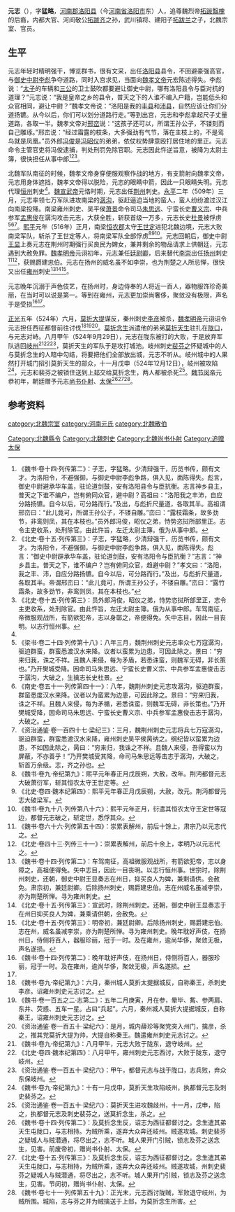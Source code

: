 '''元志'''（{{bd|？||？||catIdx=y}}），字'''猛略'''，[[河南郡|河南郡]][[洛阳县|洛阳县]]（今[[河南省|河南省]][[洛阳市|洛阳市]]东）人，追尊魏烈帝[[拓跋翳槐|拓跋翳槐]]的后裔，内都大官、河间敬公[[拓跋齐|拓跋齐]]之孙，武川镇将、建阳子[[拓跋兰|拓跋兰]]之子，北魏宗室、官员。

==生平==
元志年轻时精明强干，博览群书，很有文采，出任[[洛阳县|洛阳县]]县令，不回避豪强高官，与[[御史中尉|御史中尉]][[李彪_(北朝)|李彪]]争夺道路，同时入宫求见，当面向[[魏孝文帝|魏孝文帝]]元宏陈述得失。李彪说：“[[太子|太子]]的车辆和[[三公|三公]]的卫士鼓吹都要避让御史中尉，哪有洛阳县令与臣对抗的道理？”元志说：“我是皇帝之乡的县令，普天之下的人谁不编入户籍，岂能低头和众官相同，避让中尉？”魏孝文帝说：“洛阳是我的[[丰县|丰县]]和[[沛县|沛县]]，自然应该让你们分道扬镳。从今以后，你们可以划分道路行走。”等到出宫，元志和李彪拿起尺子丈量道路，各取一半。魏孝文帝对[[邢峦|邢峦]]说：“这孩子还可以，所谓王孙公子，不镂刻而自己雕琢。”邢峦说：“经过霜露的枝条，大多强劲有气节，落在主枝上的，不是鸾鸟就是凤凰。”员外郎[[冯俊|冯俊]]是[[孝文幽皇后|冯昭仪]]的弟弟，依仗权势肆意殴打居住地的里正。元志命令主管官吏将冯俊逮捕，判处刑罚免除官职。元志因此忤逆旨意，被降为太尉主簿，很快担任从事中郎<ref>《魏书·卷十四·列传第二》：子志，字猛略。少清辩强干，历览书传，颇有文才。为洛阳令，不避强御，与御史中尉李彪争路，俱入见，面陈得失。彪言，御史中尉避承华车盖，驻论道剑鼓，安有洛阳县令与臣抗衡。志言神乡县主，普天之下谁不编户，岂有俯同众官，避中尉？高祖曰：“洛阳我之丰沛，自应分路扬镳。自今以后，可分路而行。”及出，与彪折尺量道，各取其半。高祖谓邢峦曰：“此儿竟可，所谓王孙公子，不镂自雕。”峦曰：“露枝霜条，故多劲节，非鸾则凤，其在本枝也。”员外郎冯俊，昭仪之弟，恃势恣挝所部里正。志令主吏收系，处刑除官。由此忤旨，左迁太尉主簿。俄为从事中郎。</ref><ref>《北史·卷十五·列传第三》：子志，字猛略，少清辩强干，历览书传，颇有文才。为洛阳令，不避强御，与御史中尉李彪争路，俱入见，面陈得失。彪言：“御史中尉辟承华车盖，驻论道剑鼓，安有洛阳令与臣抗衡？”志言：“神乡县主。普天之下，谁不编户？岂有俯同众官，趋避中尉？”孝文曰：“洛阳，我之丰、沛，自应分路扬镳。自今以后，可分路而行。”及出，与彪折尺量道，各取其半。帝谓邢峦曰：“此儿竟可，所谓王孙公子，不镂自雕。”峦曰：“露竹霜条，故多劲节，非鸾则凤，其在本枝也。”</ref><ref name=autogenerated1>《北史·卷十五·列传第三》：员外郎冯俊，昭仪之弟，恃势恣挝所部里正，志令主吏收系，处刑除官。由此忤旨，左迁太尉主簿。俄为从事中郎。车驾南征，帝微服观战所，有箭欲犯帝，志以身鄣之，帝便得免。矢中志目，因此一目丧明。以志行恒州事。</ref>。

北魏军队南征的时候，魏孝文帝身穿便服观察作战的地方，有支箭射向魏孝文帝，元志用身体遮挡，魏孝文帝得以脱险，元志的眼睛中箭，因此一只眼睛失明。元志代理[[恒州_(北魏)|恒州]]刺史<ref name=autogenerated1 />。[[魏宣武帝|魏宣武帝]]元恪时期，元志出任[[荆州_(古代)|荆州]]刺史。[[永平_(北魏)|永平]]二年（509年）三月，元志率领七万军队进攻南梁的[[潺沟|潺沟]]，驱赶逼迫当地的蛮人，蛮人纷纷渡过汉江向南梁投降。南梁雍州刺史、吴平侯[[萧景|萧景]]命令司马[[朱思远|朱思远]]、宁蛮长史[[曹义宗|曹义宗]]、中兵参军[[孟惠俊|孟惠俊]]在潺沟攻击元志，大获全胜，斩获首级一万多，元志长史[[杜景|杜景]]被俘虏<ref>《梁书·卷二十四·列传第十八》：八年三月，魏荆州刺史元志率众七万寇潺沟，驱迫群蛮，群蛮悉渡汉水来降。议者以蛮累为边患，可因此除之。景曰：“穷来归我，诛之不祥。且魏人来侵，每为矛盾，若悉诛蛮，则魏军无碍，非长策也。”乃开樊城受降。因命司马朱思远、宁蛮长史曹义宗、中兵参军孟惠俊击志于潺沟，大破之，生擒志长史杜景。</ref><ref>《南史·卷五十一·列传第四十一》：八年，魏荆州刺史元志攻潺沟，驱迫群蛮，群蛮悉度汉水来降。议者以为蛮累为边患，可因此除之。景曰：“穷来归我，诛之不祥。且魏人来侵，每为矛楯，若悉诛蛮，则魏军无碍，非长策也。”乃开樊城受降，因命司马朱思远、宁蛮长史曹义宗、中兵参军孟惠俊击志于潺沟，大破之。</ref><ref>《资治通鉴·卷一百四十七·梁纪三》：三月，魏荆州刺史元志将兵七万寇潺沟，驱迫群蛮，群蛮悉渡汉水来降，雍州刺史吴平侯昺纳之。纲纪皆以蛮累为边患，不如因此除之，昺曰：“穷来归，我诛之不祥。且魏人来侵，吾得蛮以为屏蔽，不亦善乎！”乃开樊城受其降，命司马朱思远等击志于潺沟，大破之，斩首万余级。志，齐之孙也。</ref>。[[熙平|熙平]]元年（516年）正月，南梁[[恒农郡|恒农郡]]太守[[王世定|王世定]]进犯北魏边境，元志大败南梁军队，斩杀了王世定等人，将南梁军队全部俘虏<ref>《魏书·卷九·帝纪第九》：熙平元年春正月戊辰朔，大赦，改年。荆沔都督元志大破萧衍军，斩其恒农太守王世定等。</ref><ref>《北史·卷四·魏本纪第四》：熙平元年春正月戊辰朔，大赦，改元。荆沔都督元志大破梁军。</ref><ref>《魏书·卷九十八·列传第八十六》：熙平元年正月，衍遣其恒农太守王定世等寇边，都督元志破之，斩定世，悉俘其众。</ref>。元志回朝后，御史中尉[[王显_(北魏)|王显]]上奏元志在荆州时期强行买良民为婢女，兼并剩余的物品请求上供朝廷，元志遇到大赦免罪。[[魏孝明帝|魏孝明帝]]元诩初年，元志兼任[[廷尉卿|廷尉卿]]，后来替代[[李崇_(陈留侯)|李崇]]出任[[扬州_(古代)|扬州]]刺史<ref>《魏书·卷六十六·列传第五十四》：崇累表解州，前后十馀上，肃宗乃以元志代之。</ref><ref>《北史·卷四十三·列传三十一》：崇累表解州，前后十余上，孝明乃以元志代之。</ref>，获赐爵建忠伯。元志在扬州的威名虽不如李崇，也为荆楚之人所忌惮，很快又出任[[雍州_(后赵)|雍州]]刺史<ref>《魏书·卷十四·列传第二》：车驾南征，高祖微服观战所，有箭欲犯帝，志以身障之，高祖便得免。矢中志目，因此一目丧明。以志行恒州事。世宗时，除荆州刺史，还朝，御史中尉王显奏志在州日，抑买良人为婢，兼剩请供。会赦免。肃宗初，兼廷尉卿。后除扬州刺史，赐爵建忠伯。志在州威名虽减李崇，亦为荆楚所惮。寻为雍州刺史。</ref><ref>《北史·卷十五·列传第三》：宣武时，除荆州刺史。还朝，御史中尉王显奏志于在州日抑买良人为婢，兼乘请供朝，会赦免。</ref><ref name=autogenerated2>《北史·卷十五·列传第三》：明帝初，兼廷尉卿。后除扬州刺史，赐爵建忠伯。志在州，威名虽减李崇，亦为荆楚所惮。寻为雍州刺史。晚年耽好声伎，在扬州日，侍侧将百人，器服珍丽，冠于一时。及在雍州，逾尚华侈，聚敛无极，声名遂损。</ref>。

元志晚年沉溺于声色伎艺，在扬州时，身边侍奉的人将近一百人，器物服饰珍奇美丽，在当时可以说是第一。等到在雍州，元志更加崇尚奢侈，聚敛没有极限，声名于是受损<ref>《魏书·卷十四·列传第二》：晚年耽好声伎，在扬州日，侍侧将百人，器服珍丽，冠于一时。及在雍州，逾尚华侈，聚敛无极，声名遂损。</ref><ref name=autogenerated2 />。

[[正光|正光]]五年（524年）六月，[[莫折大提|莫折大提]]谋反，秦州刺史[[李彦_(北魏)|李彦]]被杀，[[魏孝明帝|魏孝明帝]]元诩诏令元志担任西征都督前往讨伐<ref>《魏书·卷九·帝纪第九》：六月，秦州城人莫折太提据城反，自称秦王，杀刺史李彦。诏雍州刺史元志讨之。</ref><ref>《魏书·卷一百五之二·志第二》：五年二月庚寅，月在参，晕毕、觜、参两肩、东井、荧惑、五车一星。占曰“兵起”。六月，秦州城人莫折大提据城反，自称秦王，诏雍州刺史元志讨之。</ref><ref>《资治通鉴·卷一百五十·梁纪六》：是月，城内薛珍等聚党突入州门，擒彦，杀之，推其党莫折大提为帅，大提自称秦王。魏遣雍州刺史元志讨之。</ref>。[[莫折念生|莫折念生]]派遣他的弟弟[[莫折天生|莫折天生]]驻扎在[[陇口|陇口]]，与元志对峙。八月甲午（524年9月29日），元志在陇东被打的大败，于是放弃军队逃回[[岐州|岐州]]<ref>《魏书·卷九·帝纪第九》：八月甲午，元志大败于陇东，退守岐州。</ref><ref>《北史·卷四·魏本纪第四》：八月甲午，雍州刺史元志西讨，大败于陇东，退守岐州。</ref><ref>《资治通鉴·卷一百五十·梁纪六》：甲午，都督元志与战于陇口，志兵败，弃众东保岐州。</ref>，莫折天生的军队于是攻打城池。岐州刺史[[裴芬之|裴芬之]]怀疑城中的人与莫折念生的人暗中勾结，将要把他们全部放出城，元志不听从。岐州城中的人果然打开城门招引莫折天生的部众，十一月戊申（524年12月12日），岐州被攻陷<ref>《魏书·卷九·帝纪第九》：十有一月戊申，莫折天生攻陷岐州，执都督元志及刺史裴芬之。</ref>，元志和裴芬之被锁住送到[[上邽|上邽]]交给莫折念生，两人都被杀死<ref>《资治通鉴·卷一百五十·梁纪六》：莫折天生进攻魏歧州，十一月，戊申，陷之，执都督元志及刺史裴芬之，送莫折念生，杀之。</ref>。[[魏节闵帝|魏节闵帝]]元恭初年，朝廷赠予元志[[尚书仆射|尚书仆射]]、[[太保|太保]]<ref>《魏书·卷十四·列传第二》：及莫折念生反，诏志为西征都督讨之。念生遣其弟天生屯陇口，与志相持。为贼所乘，遂弃大众奔还岐州。贼遂攻城。刺史裴芬之疑城人与贼潜通，将尽出之，志不听。城人果开门引贼，锁志及芬之送念生，见害。前废帝初，赠尚书仆射、太保。</ref><ref>《北史·卷十五·列传第三》：及莫折念生反，诏志为西征都督讨之。念生遣其弟天生屯陇口，与志相持，为贼所乘，遂弃大众奔还岐州。贼遂攻城，州刺史裴芬之疑城人与贼潜通，将尽出之，志不听。城人果开门引贼，锁志及芬之送念生，见害。节闵初，赠尚书仆射、太保。</ref><ref>《魏书·卷七十一·列传第五十九》：正光末，元志西讨陇贼，军败退守岐州，为贼所围。城陷，志与芬之并为贼擒送于上邽，为莫折念生所害。</ref>。

==参考资料==
{{reflist}}

[[category:北魏宗室|category:北魏宗室]]
[[category:河南元氏|category:河南元氏]]
[[category:北魏散伯|category:北魏散伯]]
[[Category:北魏縣令|Category:北魏縣令]]
[[Category:北魏刺史|Category:北魏刺史]]
[[Category:北魏尚书仆射|Category:北魏尚书仆射]]
[[Category:追赠太保|Category:追赠太保]]